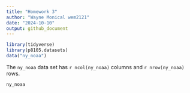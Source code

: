```yaml
---
title: "Homework 3"
author: "Wayne Monical wem2121"
date: "2024-10-10"
output: github_document
---
```


```r
library(tidyverse)
library(p8105.datasets)
data("ny_noaa")
```



The `ny_noaa` data set has `r ncol(ny_noaa)` columns and `r nrow(ny_noaa)` rows.

```r
ny_noaa
```

